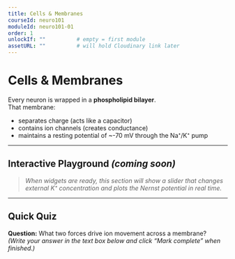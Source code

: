 ```yaml
---
title: Cells & Membranes
courseId: neuro101
moduleId: neuro101-01
order: 1
unlockIf: ""          # empty = first module
assetURL: ""          # will hold Cloudinary link later
---
```


# Cells & Membranes

Every neuron is wrapped in a **phospholipid bilayer**.  
That membrane:

* separates charge (acts like a capacitor)  
* contains ion channels (creates conductance)  
* maintains a resting potential of ~-70 mV through the Na⁺/K⁺ pump  

---

## Interactive Playground _(coming soon)_

> _When widgets are ready, this section will show a slider that changes  
>  external K⁺ concentration and plots the Nernst potential in real time._

---

## Quick Quiz

**Question:** What two forces drive ion movement across a membrane?  
*(Write your answer in the text box below and click “Mark complete” when finished.)*

<!--
hint: One is electrical, one is chemical.
answer: The electrical gradient (voltage) and the concentration (chemical) gradient.
-->
